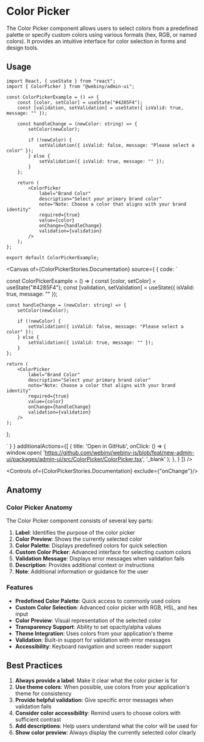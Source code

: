 

<Meta of={ColorPickerStories} />

# Color Picker

The Color Picker component allows users to select colors from a predefined palette or specify custom colors using various formats (hex, RGB, or named colors). It provides an intuitive interface for color selection in forms and design tools.

## Usage

```tsx
import React, { useState } from "react";
import { ColorPicker } from "@webiny/admin-ui";

const ColorPickerExample = () => {
    const [color, setColor] = useState("#4285F4");
    const [validation, setValidation] = useState({ isValid: true, message: "" });

    const handleChange = (newColor: string) => {
        setColor(newColor);

        if (!newColor) {
            setValidation({ isValid: false, message: "Please select a color" });
        } else {
            setValidation({ isValid: true, message: "" });
        }
    };

    return (
        <ColorPicker
            label="Brand Color"
            description="Select your primary brand color"
            note="Note: Choose a color that aligns with your brand identity"
            required={true}
            value={color}
            onChange={handleChange}
            validation={validation}
        />
    );
};

export default ColorPickerExample;
```

<Canvas of={ColorPickerStories.Documentation} source={ { code: `

const ColorPickerExample = () => {
    const [color, setColor] = useState("#4285F4");
    const [validation, setValidation] = useState({ isValid: true, message: "" });

    const handleChange = (newColor: string) => {
        setColor(newColor);

        if (!newColor) {
            setValidation({ isValid: false, message: "Please select a color" });
        } else {
            setValidation({ isValid: true, message: "" });
        }
    };

    return (
        <ColorPicker
            label="Brand Color"
            description="Select your primary brand color"
            note="Note: Choose a color that aligns with your brand identity"
            required={true}
            value={color}
            onChange={handleChange}
            validation={validation}
        />
    );
};

` } }
        additionalActions={[
            {
                title: 'Open in GitHub',
                onClick: () => {
                    window.open(
                        'https://github.com/webiny/webiny-js/blob/feat/new-admin-ui/packages/admin-ui/src/ColorPicker/ColorPicker.tsx',
                        '_blank'
                    );
                },
            }
        ]}
/>

<Controls of={ColorPickerStories.Documentation} exclude={"onChange"}/>

## Anatomy

### Color Picker Anatomy
The Color Picker component consists of several key parts:

1. **Label**: Identifies the purpose of the color picker
2. **Color Preview**: Shows the currently selected color
3. **Color Palette**: Displays predefined colors for quick selection
4. **Custom Color Picker**: Advanced interface for selecting custom colors
5. **Validation Message**: Displays error messages when validation fails
6. **Description**: Provides additional context or instructions
7. **Note**: Additional information or guidance for the user

### Features

- **Predefined Color Palette**: Quick access to commonly used colors
- **Custom Color Selection**: Advanced color picker with RGB, HSL, and hex input
- **Color Preview**: Visual representation of the selected color
- **Transparency Support**: Ability to set opacity/alpha values
- **Theme Integration**: Uses colors from your application's theme
- **Validation**: Built-in support for validation with error messages
- **Accessibility**: Keyboard navigation and screen reader support

## Best Practices

1. **Always provide a label**: Make it clear what the color picker is for
2. **Use theme colors**: When possible, use colors from your application's theme for consistency
3. **Provide helpful validation**: Give specific error messages when validation fails
4. **Consider color accessibility**: Remind users to choose colors with sufficient contrast
5. **Add descriptions**: Help users understand what the color will be used for
6. **Show color preview**: Always display the currently selected color clearly